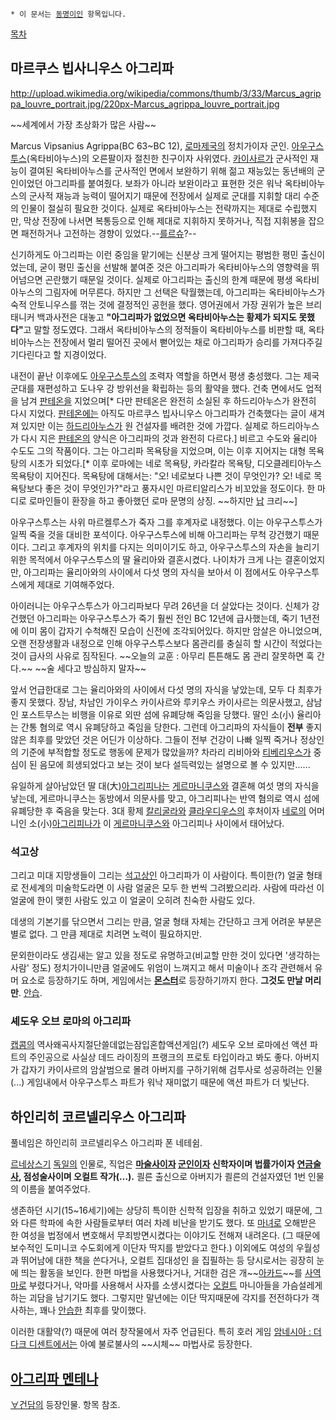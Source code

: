  * 이 문서는 [[동명이인]] 항목입니다.

[[목차]]
== 마르쿠스 빕사니우스 아그리파 ==
http://upload.wikimedia.org/wikipedia/commons/thumb/3/33/Marcus_agrippa_louvre_portrait.jpg/220px-Marcus_agrippa_louvre_portrait.jpg

~~세계에서 가장 초상화가 많은 사람~~

Marcus Vipsanius Agrippa(BC 63~BC 12), [[로마제국]]의 정치가이자 군인. [[아우구스투스]](옥타비아누스)의 오른팔이자 절친한 친구이자 사위였다. [[카이사르]]가 군사적인 재능이 결여된 옥타비아누스를 군사적인 면에서 보완하기 위해 젊고 재능있는 동년배의 군인이었던 아그리파를 붙여줬다. 보좌가 아니라 보완이라고 표현한 것은 워낙 옥타비아누스의 군사적 재능과 능력이 떨어지기 때문에 전장에서 실제로 군대를 지휘할 대리 수준의 인물이 절실히 필요한 것이다. 실제로 옥타비아누스는 전략까지는 제대로 수립했지만, 막상 전장에 나서면 복통등으로 인해 제대로 지휘하지 못하거나, 직접 지휘봉을 잡으면 패전하거나 고전하는 경향이 있었다.--[[를르슈]]?--

신기하게도 아그리파는 이런 중임을 맡기에는 신분상 크게 떨어지는 평범한 평민 출신이었는데, 굳이 평민 출신을 선발해 붙여준 것은 아그리파가 옥타비아누스의 영향력을 뛰어넘으면 곤란했기 때문일 것이다. 실제로 아그리파는 출신의 한계 때문에 평생 옥타비아누스의 그림자에 머무른다. 하지만 그 선택은 탁월했는데, 아그리파는 옥타비아누스가 숙적 안토니우스를 꺾는 것에 결정적인 공헌을 했다. 영어권에서 가장 권위가 높은 브리태니커 백과사전은 대놓고 '''"아그리파가 없었으면 옥타비아누스는 황제가 되지도 못했다"'''고 말할 정도였다. 그래서 옥타비아누스의 정적들이 옥타비아누스를 비판할 때, 옥타비아누스는 전장에서 멀리 떨어진 곳에서 뻗어있는 채로 아그리파가 승리를 가져다주길 기다린다고 할 지경이었다.

내전이 끝난 이후에도 [[아우구스투스]]의 조력자 역할을 하면서 평생 충성했다. 그는 제국 군대를 재편성하고 도나우 강 방위선을 확립하는 등의 활약을 했다. 건축 면에서도 업적을 남겨 [[판테온]]을 지었으며[* 다만 판테온은 완전히 소실된 후 하드리아누스가 완전히 다시 지었다. [[판테온]]에는 아직도 마르쿠스 빕사니우스 아그리파가 건축했다는 글이 새겨져 있지만 이는 [[하드리아누스]]가 원 건설자를 배려한 것에 가깝다. 실제로 하드리아누스가 다시 지은 [[판테온]]의 양식은 아그리파의 것과 완전히 다르다.] 비르고 수도와 율리아 수도도 그의 작품이다. 그는 아그리파 목욕탕을 지었으며, 이는 이후 지어지는 대형 목욕탕의 시초가 되었다.[* 이후 로마에는 네로 목욕탕, 카라칼라 목욕탕, 디오클레티아누스 목욕탕이 지어진다. 목욕탕에 대해서는: "오! 네로보다 나쁜 것이 무엇인가? 오! 네로 목욕탕보다 좋은 것이 무엇인가?"라고 풍자시인 마르티알리스가 비꼬았을 정도이다. 한 마디로 로마인들이 환장을 하고 좋아했던 로마 문명의 상징. ~~하지만 [[납]] 크리~~]

아우구스투스는 사위 마르켈루스가 죽자 그를 후계자로 내정했다. 이는 아우구스투스가 일찍 죽을 것을 대비한 포석이다. 아우구스투스에 비해 아그리파는 무척 강건했기 때문이다. 그리고 후계자의 위치를 다지는 의미이기도 하고, 아우구스투스의 자손을 늘리기 위한 목적에서 아우구스투스의 딸 율리아와 결혼시켰다. 나이차가 크게 나는 결혼이었지만, 아그리파는 율리아와의 사이에서 다섯 명의 자식을 보아서 이 점에서도 아우구스투스에게 제대로 기여해주었다.

아이러니는 아우구스투스가 아그리파보다 무려 26년을 더 살았다는 것이다. 신체가 강건했던 아그리파는 아우구스투스가 죽기 훨씬 전인 BC 12년에 급사했는데, 죽기 1년전에 이미 몸이 갑자기 수척해진 모습이 신전에 조각되어있다. 하지만 암살은 아니었으며, 오랜 전장생활과 내정으로 인해 아우구스투스보다 몸관리를 충실히 할 시간이 적었다는 것이 급사의 사유로 짐작된다. ~~오늘의 교훈 : 아무리 튼튼해도 몸 관리 잘못하면 훅 간다.~~ ~~술 세다고 방심하지 말자~~

앞서 언급한대로 그는 율리아와의 사이에서 다섯 명의 자식을 낳았는데, 모두 다 최후가 좋지 못했다. 장남, 차남인 가이우스 카이사르와 루키우스 카이사르는 의문사했고, 삼남인 포스트무스는 비행을 이유로 외딴 섬에 유폐당해 죽임을 당했다. 딸인 소(小) 율리아는 간통 혐의로 역시 유폐당하고 죽임을 당한다. 그런데 아그리파의 자식들이 '''전부''' 좋지 않은 최후를 맞았던 것은 어딘가 이상하다. 그들이 전부 건강이 나빠 일찍 죽거나 정상인의 기준에 부적합할 정도로 행동에 문제가 많았을까? 차라리 리비아와 [[티베리우스]]가 중심이 된 음모에 희생되었다고 보는 것이 보다 설득력있는 설명으로 볼 수 있지만......

유일하게 살아남았던 딸 대(大)[[아그리피나]]는 [[게르마니쿠스]]와 결혼해 여섯 명의 자식을 낳는데, 게르마니쿠스는 동방에서 의문사를 맞고, 아그리피나는 반역 혐의로 역시 섬에 유폐당한 후 죽음을 맞는다. 3대 황제 [[칼리굴라]]와 [[클라우디우스]]의 후처이자 [[네로]]의 어머니인 소(小)[[아그리피나]]가 이 [[게르마니쿠스]]와 아그리피나 사이에서 태어났다.

=== 석고상 ===
그리고 미대 지망생들이 그리는 [[석고상]]인 아그리파가 이 사람이다. 특이한(?) 얼굴 형태로 전세계의 미술학도라면 이 사람 얼굴은 모두 한 번씩 그려봤으리라. 사람에 따라선 이 얼굴에 한이 맺힌 사람도 있고 이 얼굴이 오히려 친숙한 사람도 있다.

데생의 기본기를 닦으면서 그리는 만큼, 얼굴 형태 자체는 간단하고 크게 어려운 부분은 별로 없다. 그 만큼 제대로 치려면 노력이 필요하지만.

문외한이라도 생김새는 알고 있을 정도로 유명하고(비교할 만한 것이 있다면 '생각하는 사람' 정도) 정치가이니만큼 얼굴에도 위엄이 느껴지고 해서 미술이나 조각 관련해서 유머 요소로 등장하기도 하며, 게임에서는 '''[[몬스터]]'''로 등장하기까지 한다. '''그것도 만날 머리만'''. [[안습]].

=== 셰도우 오브 로마의 아그리파 ===
[[캡콤]]의 역사왜곡사지절단쓸데없는잠입혼합액션게임(?) 셰도우 오브 로마에선 액션 파트의 주인공으로 사실상 데드 라이징의 프랭크의 프로토 타입이라고 봐도 좋다.  아버지가 갑자기 카이사르의 암살범으로 몰려 아버지를 구하기위해 검투사로 성공하려는 인물(...) 게임내에서 아우구스투스 파트가 워낙 재미없기 때문에 액션 파트가 더 빛난다.

== 하인리히 코르넬리우스 아그리파 ==
풀네임은 하인리히 코르넬리우스 아그리파 폰 네테쉼.

[[르네상스]]기 [[독일]]의 인물로, 직업은 '''[[마술사]]이자 [[군인]]이자 신학자이며 법률가이자 [[연금술사]], 점성술사이며 오컬트 작가(...).''' 쾰른 출신으로 아버지가 쾰른의 건설자였던 1번 인물의 이름을 붙여주었다.

생존하던 시기(15~16세기)에는 상당히 특이한 신학적 입장을 취하고 있었기 때문에, 그와 다른 학파에 속한 사람들로부터 여러 차례 비난을 받기도 했다. 또 [[마녀]]로 오해받은 한 여성을 법정에서 변호해서 무죄방면시켰다는 이야기도 전해져 내려온다. (그 때문에 보수적인 도미니코 수도회에게 이단자 딱지를 받았다고 한다.) 이외에도 여성의 우월성과 뛰어남에 대한 책을 쓴다거나, 오컬트 집대성인 <Three Books of Occult Philosophy>을 집필하는 등 당시로서는 굉장히 눈에 띄는 활동을 보인다.
한편 마법을 사용했다거나, 거대한 검은 개~~[[아카드]]~~를 [[사역마]]로 부렸다거나, 악마를 사용해서 사자를 소생시켰다는 [[오컬트]] 마니아들을 가슴설레게 하는 괴담을 남기기도 했다. 그렇지만 말년에는 이단 딱지때문에 각지를 전전하다가 객사하는, 꽤나 [[안습]]한 최후를 맞이했다.

이러한 대활약(?) 때문에 여러 창작물에서 자주 언급된다. 특히 호러 게임 [[암네시아 : 더 다크 디센트]]에서는 아예 불로불사의  ~~시체~~ 마법사로 등장한다.

== [[아그리파 멘테나]] ==
[[∀건담]]의 등장인물. 항목 참조.
